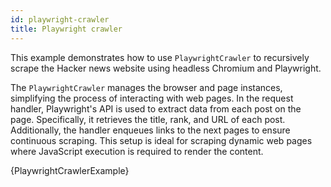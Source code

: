 ```yaml
---
id: playwright-crawler
title: Playwright crawler
---
```




This example demonstrates how to use <ApiLink to="class/PlaywrightCrawler">`PlaywrightCrawler`</ApiLink> to recursively scrape the Hacker news website using headless Chromium and Playwright.

The <ApiLink to="class/PlaywrightCrawler">`PlaywrightCrawler`</ApiLink> manages the browser and page instances, simplifying the process of interacting with web pages. In the request handler, Playwright's API is used to extract data from each post on the page. Specifically, it retrieves the title, rank, and URL of each post. Additionally, the handler enqueues links to the next pages to ensure continuous scraping. This setup is ideal for scraping dynamic web pages where JavaScript execution is required to render the content.

<CodeBlock className="language-python">
    {PlaywrightCrawlerExample}
</CodeBlock>
